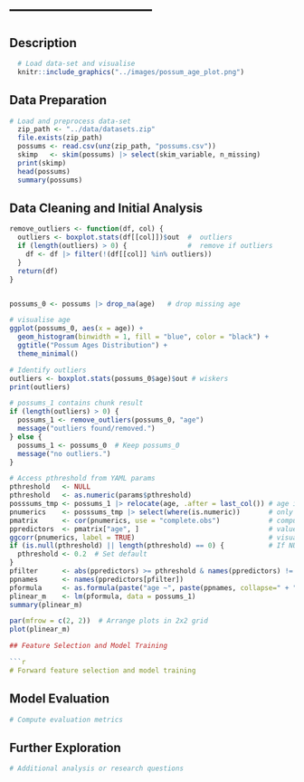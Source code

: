 
# ---------------------------

## Description

```r
  # Load data-set and visualise
  knitr::include_graphics("../images/possum_age_plot.png")

```


## Data Preparation

```r
# Load and preprocess data-set
  zip_path <- "../data/datasets.zip"
  file.exists(zip_path)
  possums <- read.csv(unz(zip_path, "possums.csv"))
  skimp   <- skim(possums) |> select(skim_variable, n_missing)
  print(skimp)                           
  head(possums)    
  summary(possums)
```

## Data Cleaning and  Initial Analysis
```r

remove_outliers <- function(df, col) {        
  outliers <- boxplot.stats(df[[col]])$out  #  outliers
  if (length(outliers) > 0) {               #  remove if outliers 
    df <- df |> filter(!(df[[col]] %in% outliers))
  }
  return(df)
}


possums_0 <- possums |> drop_na(age)   # drop missing age       

# visualise age 
ggplot(possums_0, aes(x = age)) +
  geom_histogram(binwidth = 1, fill = "blue", color = "black") +
  ggtitle("Possum Ages Distribution") +
  theme_minimal()

# Identify outliers
outliers <- boxplot.stats(possums_0$age)$out # wiskers
print(outliers)

# possums_1 contains chunk result
if (length(outliers) > 0) {
  possums_1 <- remove_outliers(possums_0, "age")
  message("outliers found/removed.")
} else {
  possums_1 <- possums_0  # Keep possums_0 
  message("no outliers.")
}

```




```r


# Access pthreshold from YAML params
pthreshold   <- NULL
pthreshold   <- as.numeric(params$pthreshold) 
posssums_tmp <- possums_1 |> relocate(age, .after = last_col()) # age is last
pnumerics    <- posssums_tmp |> select(where(is.numeric))       # only use numeric values
pmatrix      <- cor(pnumerics, use = "complete.obs")            # compute correlation matrix
ppredictors  <- pmatrix["age", ]                                # values relative to age 
ggcorr(pnumerics, label = TRUE)                                 # visualise correlation matrix 
if (is.null(pthreshold) || length(pthreshold) == 0) {           # If NULL or empty, assign default
  pthreshold <- 0.2  # Set default
}  
pfilter      <- abs(ppredictors) >= pthreshold & names(ppredictors) != "age"
ppnames      <- names(ppredictors[pfilter])
pformula     <- as.formula(paste("age ~", paste(ppnames, collapse=" + ")))
plinear_m    <- lm(pformula, data = possums_1)
summary(plinear_m)
```


```r
par(mfrow = c(2, 2))  # Arrange plots in 2x2 grid
plot(plinear_m)

## Feature Selection and Model Training

```r
# Forward feature selection and model training
```

## Model Evaluation

```r
# Compute evaluation metrics
```

## Further Exploration

```r
# Additional analysis or research questions
```

